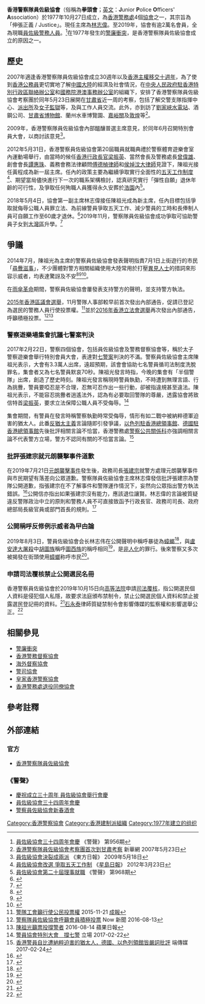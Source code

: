 {{更新|time=2019-02-07T14:43:11+00:00}}
{{expand|time=2017-02-22}}
'''香港警察隊員佐級協會'''（俗稱為'''拳頭會'''；[[英文|英文]]：'''J'''unior '''P'''olice '''O'''fficers' '''A'''ssociation）於1977年10月27日成立，為[[香港警務處|香港警務處]]4個[[協會|協會]]之一，其宗旨為「伸張正義 / Justice」。現任主席為[[林志偉|林志偉]]。至2019年，協會有逾2萬名會員，全為現職[[員佐級|員佐級]][[警務人員|警務人員]]。<ref>[http://www.police.gov.hk/offbeat/956/chi/n01.htm 員佐級協會三十四周年會慶] {{Wayback|url=http://www.police.gov.hk/offbeat/956/chi/n01.htm |date=20200625145244 }} 《警聲》 第956期</ref>在1977年發生的[[警廉衝突|警廉衝突]]，是香港警察隊員佐級協會成立的原因之一。

== 歷史 ==
2007年適逢香港警察隊員佐級協會成立30週年以及[[香港主權移交十週年|香港主權移交十週年]]，為了使到[[香港公務員|香港公務員]]更切實地了解[[中國大陸|中國大陸]]的經濟及社會情況，在[[中央人民政府駐香港特別行政區聯絡辦公室|中央人民政府駐香港特別行政區聯絡辦公室]]和[[國務院港澳事務辦公室|國務院港澳事務辦公室]]的組織下，安排了香港警察隊員佐級協會考察團於同年5月23日展開在[[甘肅省|甘肅省]]近一周的考察，包括了解交警支隊指揮中心、[[派出所|派出所]]及[[女子監獄|女子監獄]]等，及與工作人員交流。此外，亦到訪了[[劉家峽水電站|劉家峽水電站]]、酒鋼公司、[[甘肅省博物館|甘肅省博物館]]、蘭州水車博覽園、[[嘉峪關|嘉峪關]]及[[敦煌|敦煌]]等<ref>[http://news.xinhuanet.com/society/2007-05/23/content_6142398.htm 香港警察隊員佐級協會考察團首次到甘肅考察] {{Wayback|url=http://news.xinhuanet.com/society/2007-05/23/content_6142398.htm |date=20170305062934 }} 新華網 2007年5月23日</ref>。

2009年，香港警察隊員佐級協會內部醞釀普選主席意見，於同年6月召開特別會員大會，以商討該意見<ref>[http://orientaldaily.on.cc/cnt/news/20090518/00176_021.html 員佐級協會決裂成兩派] {{Wayback|url=http://orientaldaily.on.cc/cnt/news/20090518/00176_021.html |date=20200625145247 }} 《東方日報》 2009年5月18日</ref>。

2012年5月31日，香港警察員佐級協會第20屆職員就職典禮於警察體育遊樂會室內運動場舉行，由當時的候任[[香港行政長官|香港行政長官]][[梁振英|梁振英]]、當然會長及警務處長[[曾偉雄|曾偉雄]]、創會會長[[譚惠珠|譚惠珠]]、義務會務法律顧問[[傅德楨|傅德楨]][[律師|律師]]和[[侯焯汶|侯焯汶]][[大律師|大律師]]見證下，陳祖光接任黃程成為新一屆主席。任內的政策主要為繼續爭取實行全面性的[[五天工作制度|五天工作制度]]<ref>[http://hk.news.yahoo.com/%E5%93%A1%E4%BD%90%E7%B4%9A%E5%8D%94%E6%9C%83%E6%94%B9%E9%81%B8-%E7%88%AD%E5%8F%96%E4%BA%94%E5%A4%A9%E5%B7%A5%E4%BD%9C%E5%88%B6-220958749.html 員佐級協會改選 爭取五天工作制] {{Wayback|url=http://hk.news.yahoo.com/%E5%93%A1%E4%BD%90%E7%B4%9A%E5%8D%94%E6%9C%83%E6%94%B9%E9%81%B8-%E7%88%AD%E5%8F%96%E4%BA%94%E5%A4%A9%E5%B7%A5%E4%BD%9C%E5%88%B6-220958749.html |date=20200625145253 }} 《[[星島日報|星島日報]]》 2012年3月23日</ref>、期望當局儘快進行下一次的職系架構檢討，認真研究實行「彈性自願」退休年齡的可行性，及爭取任何殉職人員獲得永久安葬於[[浩園|浩園]]內<ref>[http://www.police.gov.hk/offbeat/968/chi/ 員佐級協會第二十屆理事就職] {{Wayback|url=http://www.police.gov.hk/offbeat/968/chi/ |date=20200625145258 }} 《警聲》 第968期</ref>。

2018年5月4日，協會第一副主席林志偉接任陳祖光成為新主席，任內目標包括爭取就侮辱公職人員罪立法、為前線警員爭取五天工作、減少警員的工時和長俸制人員可自願工作至60歲才退休。<ref>{{cite news |title=警察員佐級協會新主席林志偉將於5月4日起接任 |url=https://topick.hket.com/article/2040541/警察員佐級協會新主席林志偉將於5月4日起接任 |accessdate=2020-01-05 |work=經濟日報 |date=2018-03-28 |archive-date=2018-03-28 |archive-url=https://web.archive.org/web/20180328154000/https://topick.hket.com/article/2040541/%E8%AD%A6%E5%AF%9F%E5%93%A1%E4%BD%90%E7%B4%9A%E5%8D%94%E6%9C%83%E6%96%B0%E4%B8%BB%E5%B8%AD%E6%9E%97%E5%BF%97%E5%81%89%E5%B0%87%E6%96%BC5%E6%9C%884%E6%97%A5%E8%B5%B7%E6%8E%A5%E4%BB%BB |dead-url=no }}</ref>2019年11月，警察隊員佐級協會成功爭取可協助警員子女到[[粵港澳大灣區|大灣區]]升學。<ref>{{cite news |title=警察隊員佐級協會發通告　成功爭取助警員子女大灣區升學 |url=https://topick.hket.com/article/2492035/警察隊員佐級協會發通告%E3%80%80成功爭取助警員子女大灣區升學 |accessdate=2020-01-05 |work=經濟日報 |date=2019-11-07 |archive-date=2019-11-07 |archive-url=https://web.archive.org/web/20191107223755/https://topick.hket.com/article/2492035/%E8%AD%A6%E5%AF%9F%E9%9A%8A%E5%93%A1%E4%BD%90%E7%B4%9A%E5%8D%94%E6%9C%83%E7%99%BC%E9%80%9A%E5%91%8A%E3%80%80%E6%88%90%E5%8A%9F%E7%88%AD%E5%8F%96%E5%8A%A9%E8%AD%A6%E5%93%A1%E5%AD%90%E5%A5%B3%E5%A4%A7%E7%81%A3%E5%8D%80%E5%8D%87%E5%AD%B8 |dead-url=no }}</ref>

== 爭議 ==
{{main|對香港警察的批評#公安化}}
2014年7月，陳祖光為主席的警察員佐級協會發表聲明指責7月1日上街遊行的市民「[[尋釁滋事|尋釁滋事]]」，不少團體對警方相關組織使用大陸常用於打壓[[異見人士|異見人士]]的措詞來形容示威者，均表達驚訝及不安<ref>{{cite news |title=警察變公安 |url=http://hk.apple.nextmedia.com/news/first/20140708/18792423 |language=中文 |publisher=蘋果日報 (香港) |date=2014年7月8日 |accessdate=2014年10月13日 |archive-date=2014年10月6日 |archive-url=https://web.archive.org/web/20141006110641/http://hk.apple.nextmedia.com/news/first/20140708/18792423 |dead-url=no }}</ref><ref>{{cite news |title=學聯促工會謹慎用字免被認為香港警察公安化 |url=https://hk.news.yahoo.com/%E5%AD%B8%E8%81%AF%E4%BF%83%E5%B7%A5%E6%9C%83%E8%AC%B9%E6%85%8E%E7%94%A8%E5%AD%97%E5%85%8D%E8%A2%AB%E8%AA%8D%E7%82%BA%E9%A6%99%E6%B8%AF%E8%AD%A6%E5%AF%9F%E5%85%AC%E5%AE%89%E5%8C%96-082000802.html |language=中文 |publisher=香港電台 |date=2014年7月8日 |accessdate=2014年10月13日 |archive-date=2014年10月6日 |archive-url=https://web.archive.org/web/20141006080951/https://hk.news.yahoo.com/%E5%AD%B8%E8%81%AF%E4%BF%83%E5%B7%A5%E6%9C%83%E8%AC%B9%E6%85%8E%E7%94%A8%E5%AD%97%E5%85%8D%E8%A2%AB%E8%AA%8D%E7%82%BA%E9%A6%99%E6%B8%AF%E8%AD%A6%E5%AF%9F%E5%85%AC%E5%AE%89%E5%8C%96-082000802.html |dead-url=no }}</ref><ref>{{cite news |title=民陣質疑港警公安化　李偲嫣成立所謂撐警大聯盟 |url=https://hk.news.yahoo.com/%E6%B0%91%E9%99%A3%E8%B3%AA%E7%96%91%E6%B8%AF%E8%AD%A6%E5%85%AC%E5%AE%89%E5%8C%96-%E6%9D%8E%E5%81%B2%E5%AB%A3%E6%88%90%E7%AB%8B%E6%92%90%E8%AD%A6%E5%A4%A7%E8%81%AF%E7%9B%9F-100200470.html |language=中文 |publisher=香港電台 |date=2014年7月8日 |accessdate=2014年10月13日 |archive-date=2014年10月6日 |archive-url=https://web.archive.org/web/20141006075738/https://hk.news.yahoo.com/%E6%B0%91%E9%99%A3%E8%B3%AA%E7%96%91%E6%B8%AF%E8%AD%A6%E5%85%AC%E5%AE%89%E5%8C%96-%E6%9D%8E%E5%81%B2%E5%AB%A3%E6%88%90%E7%AB%8B%E6%92%90%E8%AD%A6%E5%A4%A7%E8%81%AF%E7%9B%9F-100200470.html |dead-url=no }}</ref>。

在[[雨傘革命|雨傘革命]]期間，警察員佐級協會屢發表支持警方的聲明，並支持警方執法。

[[2015年香港區議會選舉|2015年香港區議會選舉]]，11月警隊人事部較早前首次發出內部通告，促請已登記為選民的警務人員行使投票權。<ref>[http://www.singpao.com/xw/gat/201511/t20151121_580042.html 警隊工會籲行使公民投票權] {{Wayback|url=http://www.singpao.com/xw/gat/201511/t20151121_580042.html |date=20151127080714 }} 2015-11-21 [[成報|成報]]</ref>並於[[2016年香港立法會選舉|2016年香港立法會選舉]]再次發出內部通告，呼籲積極投票。<ref>[https://hk.news.yahoo.com/%E8%AD%A6%E5%AF%9F%E9%9A%8A%E5%93%A1%E4%BD%90%E7%B4%9A%E5%8D%94%E6%9C%83%E5%91%BC%E7%B1%B2%E6%9C%83%E5%93%A1%E7%A9%8D%E6%A5%B5%E6%8A%95%E7%A5%A8-093055097.html 警察隊員佐級協會呼籲會員積極投票] {{Wayback|url=https://hk.news.yahoo.com/%E8%AD%A6%E5%AF%9F%E9%9A%8A%E5%93%A1%E4%BD%90%E7%B4%9A%E5%8D%94%E6%9C%83%E5%91%BC%E7%B1%B2%E6%9C%83%E5%93%A1%E7%A9%8D%E6%A5%B5%E6%8A%95%E7%A5%A8-093055097.html |date=20170305002356 }} Now 新聞 2016-08-13</ref><ref>[http://hk.apple.nextmedia.com/news/art/20160814/19735658 陳祖光籲票投撐警者] {{Wayback|url=http://hk.apple.nextmedia.com/news/art/20160814/19735658 |date=20170305013401 }} 2016-08-14 蘋果日報</ref>

=== 警察遊樂場集會抗議七警案判決 ===
2017年2月22日，警察四個協會，包括員佐級協會及警務督察協會等，稱於太子警察遊樂會舉行特別會員大會，表達對[[七警案|七警案]]判決的不滿。警察員佐級協會主席陳祖光表示，大會有3.3萬人出席，遠超預期，該會會協助七名警員循司法制度洗脫罪名，集會者又為七名警員默哀70秒。陳祖光發言時指，今晚的集會有「半個警隊」出席，創造了歷史時刻。陳祖光發言稱現時警員執勤，不時遭到無理言語、行為挑釁，警員要啞忍是不合理，忍無可忍作出一些行動，卻被指違規甚至違法。陳祖光表示，不能容忍挑釁者逍遙法外，認為有必要取回警隊的尊嚴，透露協會將致信特首[[梁振英|梁振英]]，要求立法保障公職人員不受侮辱。<ref>[https://thestandnews.com/politics/%E4%B8%8D%E6%96%B7%E6%9B%B4%E6%96%B0-%E8%AD%A6%E5%93%A1%E5%8D%94%E6%9C%83%E7%89%B9%E5%88%A5%E5%A4%A7%E6%9C%83-%E6%92%90%E4%B8%83%E8%AD%A6/ 警員協會特別大會　撐七警] {{Wayback|url=https://thestandnews.com/politics/%E4%B8%8D%E6%96%B7%E6%9B%B4%E6%96%B0-%E8%AD%A6%E5%93%A1%E5%8D%94%E6%9C%83%E7%89%B9%E5%88%A5%E5%A4%A7%E6%9C%83-%E6%92%90%E4%B8%83%E8%AD%A6/ |date=20170224212754 }} 立場 2017-02-22</ref>

集會期間，有警員在發言時稱警察執勤時常受侮辱，情形有如二戰中被納粹德軍迫害的猶太人。此番[[反猶太主義|反猶太主義]]言論隨即引發爭議，[[以色列駐香港總領事館|以色列駐香港總領事館]]、[[德國駐香港總領事館|德國駐香港總領事館]]先後批評相關言論不恰當，香港警務處[[警察公共關係科|警察公共關係科]]亦強調相關言論不代表警方立場，警方不認同有關的不恰當言論。<ref>[https://theinitium.com/article/20170224-dailynews-hk-police/ 香港警員自比遭納粹迫害的猶太人，德國、以色列領館皆嚴詞批評] {{Wayback|url=https://theinitium.com/article/20170224-dailynews-hk-police/ |date=20170225051321 }} 端傳媒 2017-02-24</ref>

===批評張建宗就元朗襲擊事件道歉===
在2019年7月21日[[元朗襲擊事件|元朗襲擊事件]]發生後，政務司長[[張建宗|張建宗]]就警方處理元朗襲擊事件與市民期望有落差向公眾道歉。警察隊員佐級協會主席林志偉發信批評張建宗為警隊公開道歉，指張建宗在不了解事件和警隊運作情況下，妄然向公眾指出警方執法錯誤。<ref>{{cite news |title=【元朗襲擊】警隊員佐級協會︰譴責張建宗妄自斷定警隊對錯 |url=https://news.mingpao.com/ins/港聞/article/20190727/s00001/1564189685299/【元朗襲擊】警隊員佐級協會-譴責張建宗妄自斷定警隊對錯 |accessdate=2020-01-05 |work=明報新聞網 |date=2019-07-27 |archive-date=2020-08-26 |archive-url=https://web.archive.org/web/20200826104643/https://news.mingpao.com/ins/%e6%b8%af%e8%81%9e/article/20190727/s00001/1564189685299/%e3%80%90%e5%85%83%e6%9c%97%e8%a5%b2%e6%93%8a%e3%80%91%e8%ad%a6%e9%9a%8a%e5%93%a1%e4%bd%90%e7%b4%9a%e5%8d%94%e6%9c%83-%e8%ad%b4%e8%b2%ac%e5%bc%b5%e5%bb%ba%e5%ae%97%e5%a6%84%e8%87%aa%e6%96%b7%e5%ae%9a%e8%ad%a6%e9%9a%8a%e5%b0%8d%e9%8c%af |dead-url=no }}</ref>公開信亦指出如果張建宗沒有能力，應該退位讓賢。林志偉的言論被質疑違反警隊政治中立的原則和警務人員不可直接致函予行政長官、政務司司長、政府總部局長級官員或部門首長的規則。<ref>{{cite news |title=【逃犯條例】曾被警察協會要求退位讓賢　張建宗：已溝通、向前望 |url=https://www.hk01.com/社會新聞/360837/逃犯條例-曾被警察協會要求退位讓賢-張建宗-已溝通-向前望 |accessdate=2020-01-05 |work=香港01 |date=2019-08-06 |archive-date=2020-04-10 |archive-url=https://web.archive.org/web/20200410031617/https://www.hk01.com/%E7%A4%BE%E6%9C%83%E6%96%B0%E8%81%9E/360837/%E9%80%83%E7%8A%AF%E6%A2%9D%E4%BE%8B-%E6%9B%BE%E8%A2%AB%E8%AD%A6%E5%AF%9F%E5%8D%94%E6%9C%83%E8%A6%81%E6%B1%82%E9%80%80%E4%BD%8D%E8%AE%93%E8%B3%A2-%E5%BC%B5%E5%BB%BA%E5%AE%97-%E5%B7%B2%E6%BA%9D%E9%80%9A-%E5%90%91%E5%89%8D%E6%9C%9B |dead-url=no }}</ref>

===公開稱呼反修例示威者為曱甴論===
2019年8月3日，警員佐級協會会长林志伟在公開聲明中稱呼暴徒為[[蟑螂|蟑螂]]<ref>{{Cite news|url=https://thestandnews.com/politics/%E8%AD%A6%E5%93%A1%E4%BD%90%E7%B4%9A%E5%8D%94%E6%9C%83%E7%99%BC%E8%81%B2%E6%98%8E%E8%AD%B4%E8%B2%AC8-3%E5%90%84%E5%8D%80%E8%A1%8C%E5%8B%95-%E7%A8%B1%E7%A4%BA%E5%A8%81%E8%80%85-%E8%88%87%E8%9F%91%E8%9E%82%E7%84%A1%E7%95%B0%E7%9A%84%E6%9A%B4%E5%BE%92/|title=警員佐級協會發聲明譴責 8.3 各區行動　稱示威者「與蟑螂無異的暴徒」|author=|date=2019-08-04|work=立場新聞|publisher=立場新聞|accessdate=2019-08-04|language=中文|format=|archive-date=2019-08-15|archive-url=https://web.archive.org/web/20190815202317/https://thestandnews.com/politics/%E8%AD%A6%E5%93%A1%E4%BD%90%E7%B4%9A%E5%8D%94%E6%9C%83%E7%99%BC%E8%81%B2%E6%98%8E%E8%AD%B4%E8%B2%AC8-3%E5%90%84%E5%8D%80%E8%A1%8C%E5%8B%95-%E7%A8%B1%E7%A4%BA%E5%A8%81%E8%80%85-%E8%88%87%E8%9F%91%E8%9E%82%E7%84%A1%E7%95%B0%E7%9A%84%E6%9A%B4%E5%BE%92/|dead-url=no}}</ref>，與[[盧安達大屠殺|盧安達大屠殺]]中[[胡圖族|胡圖族]]稱呼[[圖西族|圖西族]]的稱呼相同<ref>{{Cite web |url=https://www.inmediahk.net/node/1066064 |title=「蟑螂」：非人化、大屠殺、香港警察 - 獨立媒體 |access-date=2019-09-01 |archive-url=https://web.archive.org/web/20190901192615/https://www.inmediahk.net/node/1066064 |archive-date=2019-09-01 |dead-url=no }}</ref>，是[[非人化|非人化]]的罪行。後來警察又多次被揭發在街頭使用[[蟑螂|蟑螂]]称呼市民<ref>{{cite web|url=https://www.youtube.com/watch?v=UKVOCmiQZ04|title=警員821元朗清場中對講機以「曱甴」形容示威者|publisher=|via=www.youtube.com|accessdate=2019-10-06|archive-date=2020-04-26|archive-url=https://web.archive.org/web/20200426085725/https://www.youtube.com/watch?v=UKVOCmiQZ04|dead-url=no}}</ref>。

===申請司法覆核禁止公開選民名冊===
香港警察員佐級協會於2019年10月15日向[[高等法院|高等法院]]申請[[司法覆核|司法覆核]]，指公開選民個人資料是侵犯個人私隱，故要求法庭頒布禁制令，禁止公開選民個人資料和禁止披露選民登記冊的資料。<ref>{{cite news |title=員佐級司法覆核禁披露選民資料 12 月 16 日審理　法官：無論裁決為何均影響選舉公平 |url=https://www.thestandnews.com/politics/員佐級司法覆核禁披露選民資料-12-月-16-日審理-法官-無論裁決為何均影響選舉公平/ |accessdate=2020-01-05 |work=立場新聞 |date=2019-1023 |archive-date=2021-02-28 |archive-url=https://web.archive.org/web/20210228013753/https://www.thestandnews.com/politics/%E5%93%A1%E4%BD%90%E7%B4%9A%E5%8F%B8%E6%B3%95%E8%A6%86%E6%A0%B8%E7%A6%81%E6%8A%AB%E9%9C%B2%E9%81%B8%E6%B0%91%E8%B3%87%E6%96%99-12-%E6%9C%88-16-%E6%97%A5%E5%AF%A9%E7%90%86-%E6%B3%95%E5%AE%98-%E7%84%A1%E8%AB%96%E8%A3%81%E6%B1%BA%E7%82%BA%E4%BD%95%E5%9D%87%E5%BD%B1%E9%9F%BF%E9%81%B8%E8%88%89%E5%85%AC%E5%B9%B3/ |dead-url=no }}</ref>[[石永泰|石永泰]]律師質疑禁制令會影響傳媒的監察權和影響選舉公正。<ref>{{cite news |title=警員佐級協會申禁公開選民名冊　石永泰代表記協反駁：如有資料被永遠遮蓋，怎能說選舉公正 |url=https://www.hkcnews.com/article/25494/石永泰-記協-警察員佐級協會-25498/警員佐級協會申禁公開選民名冊-石永泰代表記協反駁：如有資料被永遠遮蓋，怎能說選舉公正 |accessdate=2020-01-05 |work=眾新聞 |date=2019-12-17 |archive-date=2020-09-19 |archive-url=https://web.archive.org/web/20200919130400/https://www.hkcnews.com/article/25494/%E7%9F%B3%E6%B0%B8%E6%B3%B0-%E8%A8%98%E5%8D%94-%E8%AD%A6%E5%AF%9F%E5%93%A1%E4%BD%90%E7%B4%9A%E5%8D%94%E6%9C%83-25498/%E8%AD%A6%E5%93%A1%E4%BD%90%E7%B4%9A%E5%8D%94%E6%9C%83%E7%94%B3%E7%A6%81%E5%85%AC%E9%96%8B%E9%81%B8%E6%B0%91%E5%90%8D%E5%86%8A-%E7%9F%B3%E6%B0%B8%E6%B3%B0%E4%BB%A3%E8%A1%A8%E8%A8%98%E5%8D%94%E5%8F%8D%E9%A7%81%EF%BC%9A%E5%A6%82%E6%9C%89%E8%B3%87%E6%96%99%E8%A2%AB%E6%B0%B8%E9%81%A0%E9%81%AE%E8%93%8B%EF%BC%8C%E6%80%8E%E8%83%BD%E8%AA%AA%E9%81%B8%E8%88%89%E5%85%AC%E6%AD%A3 |dead-url=no }}</ref>

== 相關參見 ==
* [[警廉衝突|警廉衝突]]
* [[香港警務督察協會|香港警務督察協會]]
* [[海外督察協會|海外督察協會]]
* [[警司協會|警司協會]]
* [[皇家香港警察協會|皇家香港警察協會]]
* [[香港警務處退役同僚協會|香港警務處退役同僚協會]]

== 參考註釋 ==
{{reflist|2}}

== 外部連結 ==
=== 官方 ===
*[http://www1.jpoa.com.hk/ 香港警察隊員佐級協會] {{Wayback|url=http://www1.jpoa.com.hk/ |date=20210502211812 }}

=== 《警聲》 ===
*[http://www.police.gov.hk/offbeat/859/chi/n13.htm 慶祝成立三十周年  員佐級協會舉行會慶] {{Wayback|url=http://www.police.gov.hk/offbeat/859/chi/n13.htm |date=20191005155830 }}
*[http://www.police.gov.hk/offbeat/956/chi/n01.htm 員佐級協會三十四周年會慶] {{Wayback|url=http://www.police.gov.hk/offbeat/956/chi/n01.htm |date=20200625145244 }}
*[http://www.police.gov.hk/offbeat/961/chi/n02.htm 警察員佐級協會新春酒會] {{Wayback|url=http://www.police.gov.hk/offbeat/961/chi/n02.htm |date=20200625145441 }}

[[Category:香港警察協會|Category:香港警察協會]]
[[Category:香港建制派組織|Category:香港建制派組織]]
[[Category:1977年建立的组织|Category:1977年建立的组织]]